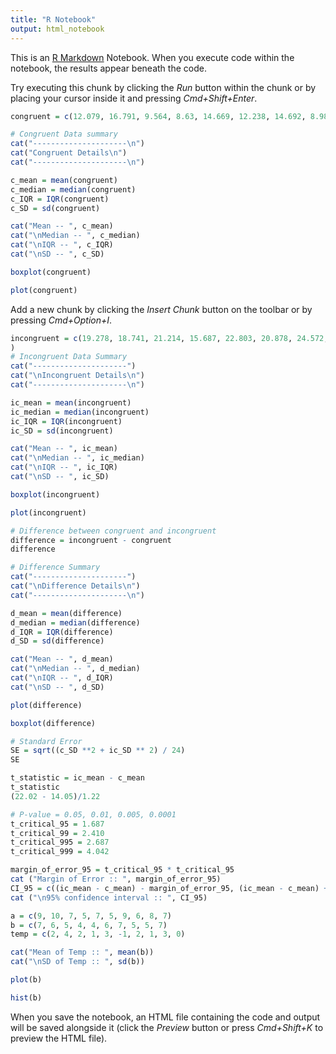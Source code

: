 ```yaml
---
title: "R Notebook"
output: html_notebook
---
```


This is an [R Markdown](http://rmarkdown.rstudio.com) Notebook. When you execute code within the notebook, the results appear beneath the code. 

Try executing this chunk by clicking the *Run* button within the chunk or by placing your cursor inside it and pressing *Cmd+Shift+Enter*. 

```r
congruent = c(12.079, 16.791, 9.564, 8.63, 14.669, 12.238, 14.692, 8.987, 9.401, 14.48, 22.328, 15.298, 15.073, 16.929, 18.2, 12.13, 18.495, 10.639, 11.344, 12.369, 12.944, 14.233, 19.71, 16.004)

# Congruent Data summary
cat("---------------------\n")
cat("Congruent Details\n")
cat("---------------------\n")

c_mean = mean(congruent)
c_median = median(congruent)
c_IQR = IQR(congruent)
c_SD = sd(congruent)

cat("Mean -- ", c_mean)
cat("\nMedian -- ", c_median)
cat("\nIQR -- ", c_IQR)
cat("\nSD -- ", c_SD)
```

```r
boxplot(congruent)
```

```r
plot(congruent)
```

Add a new chunk by clicking the *Insert Chunk* button on the toolbar or by pressing *Cmd+Option+I*.
```r
incongruent = c(19.278, 18.741, 21.214, 15.687, 22.803, 20.878, 24.572, 17.394, 20.762, 26.282, 24.524, 18.644, 17.51, 20.33, 35.255, 22.158, 25.139, 20.429, 17.425, 34.288, 23.894, 17.96, 22.058, 21.157
)
# Incongruent Data Summary
cat("---------------------")
cat("\nIncongruent Details\n")
cat("---------------------\n")

ic_mean = mean(incongruent)
ic_median = median(incongruent)
ic_IQR = IQR(incongruent)
ic_SD = sd(incongruent)

cat("Mean -- ", ic_mean)
cat("\nMedian -- ", ic_median)
cat("\nIQR -- ", ic_IQR)
cat("\nSD -- ", ic_SD)
```

```r
boxplot(incongruent)
```

```r
plot(incongruent)
```
```r
# Difference between congruent and incongruent
difference = incongruent - congruent
difference
```

```r
# Difference Summary
cat("---------------------")
cat("\nDifference Details\n")
cat("---------------------\n")

d_mean = mean(difference)
d_median = median(difference)
d_IQR = IQR(difference)
d_SD = sd(difference)

cat("Mean -- ", d_mean)
cat("\nMedian -- ", d_median)
cat("\nIQR -- ", d_IQR)
cat("\nSD -- ", d_SD)
```

```r
plot(difference)
```

```r
boxplot(difference)
```

```r
# Standard Error
SE = sqrt((c_SD **2 + ic_SD ** 2) / 24)
SE
```

```r
t_statistic = ic_mean - c_mean
t_statistic
(22.02 - 14.05)/1.22
```

```r
# P-value = 0.05, 0.01, 0.005, 0.0001
t_critical_95 = 1.687
t_critical_99 = 2.410
t_critical_995 = 2.687
t_critical_999 = 4.042

margin_of_error_95 = t_critical_95 * t_critical_95
cat ("Margin of Error :: ", margin_of_error_95)
CI_95 = c((ic_mean - c_mean) - margin_of_error_95, (ic_mean - c_mean) + margin_of_error_95 )
cat ("\n95% confidence interval :: ", CI_95)
```
```r
a = c(9, 10, 7, 5, 7, 5, 9, 6, 8, 7)
b = c(7, 6, 5, 4, 4, 6, 7, 5, 5, 7)
temp = c(2, 4, 2, 1, 3, -1, 2, 1, 3, 0)

cat("Mean of Temp :: ", mean(b))
cat("\nSD of Temp :: ", sd(b))
```

```r
plot(b)
```
```r
hist(b)
```

When you save the notebook, an HTML file containing the code and output will be saved alongside it (click the *Preview* button or press *Cmd+Shift+K* to preview the HTML file).
